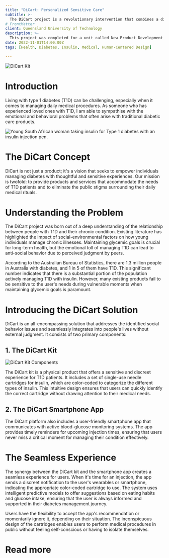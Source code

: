 ```yaml
---
title: "DiCart: Personalized Sensitive Care"
subtitle: >-
  The DiCart project is a revolutionary intervention that combines a digital platform and a physical product to empower individuals managing type 1 diabetes (T1D). It offers a sensitive and seamless solution, addressing the emotional and behavioral challenges faced by T1D patients and removing the stigma associated with their daily medical rituals.
# FrontMatter
client: Queensland University of Technology
description: >-
  This project was completed for a unit called New Product Development where the focus was on viability within the market. The product itself is derived from personal experience with loved ones with Type 1 Diabetes. The project, however, was completed as a solo project, where other classes has teams of people and thus the project was reduced in scope with regards to fidelity and deliverables.
date: 2022-11-01T14:00:00Z
tags: [Health, Diabetes, Insulin, Medical, Human-Centered Design]

---
```



![DiCart Kit](/posts/dicart_hero.png)

# Introduction

Living with type 1 diabetes (T1D) can be challenging, especially when it comes to managing daily medical procedures. As someone who has experienced loved ones with T1D, I am able to sympathise with the emotional and behavioral problems that often arise with traditional diabetic care products. 


![Young South African woman taking insulin for Type 1 diabetes with an insulin injection pen.](/posts/sweet-life-o1N2-pSIhbw-unsplash.jpg)

# The DiCart Concept

DiCart is not just a product; it's a vision that seeks to empower individuals managing diabetes with thoughtful and sensitive experiences. Our mission is twofold: to provide products and services that accommodate the needs of T1D patients and to eliminate the public stigma surrounding their daily medical rituals.

# Understanding the Problem

The DiCart project was born out of a deep understanding of the relationship between people with T1D and their chronic condition. Existing literature has highlighted the impact of social-environmental factors on how young individuals manage chronic illnesses. Maintaining glycemic goals is crucial for long-term health, but the emotional toll of managing T1D can lead to anti-social behavior due to perceived judgment by peers.

According to the Australian Bureau of Statistics, there are 1.3 million people in Australia with diabetes, and 1 in 5 of them have T1D. This significant number indicates that there is a substantial portion of the population actively managing T1D with insulin. However, many existing products fail to be sensitive to the user's needs during vulnerable moments when maintaining glycemic goals is paramount.

# Introducing the DiCart Solution

DiCart is an all-encompassing solution that addresses the identified social behavior issues and seamlessly integrates into people's lives without external judgment. It consists of two primary components:

## 1. The DiCart Kit

![DiCart Kit Components](/posts/marissa-grootes-N9uOrBICcjY-unsplash.jpeg)


The DiCart kit is a physical product that offers a sensitive and discreet experience for T1D patients. It includes a set of single-use needle cartridges for insulin, which are color-coded to categorize the different types of insulin. This intuitive design ensures that users can quickly identify the correct cartridge without drawing attention to their medical needs.

## 2. The DiCart Smartphone App

<FigmaEmbed url='https://www.figma.com/file/Q3sCj4VinBjLCU0v21qn8n/npd_dicart_app_scaffold?type=design&node-id=40-1144&mode=design&t=IqDoNSgO4t8ZdPPy-4'/>

The DiCart platform also includes a user-friendly smartphone app that communicates with active blood-glucose monitoring systems. The app provides timely reminders for upcoming injection times, ensuring that users never miss a critical moment for managing their condition effectively.

# The Seamless Experience

The synergy between the DiCart kit and the smartphone app creates a seamless experience for users. When it's time for an injection, the app sends a discreet notification to the user's wearables or smartphone, indicating the appropriate color-coded cartridge to use. The system uses intelligent predictive models to offer suggestions based on eating habits and glucose intake, ensuring that the user is always informed and supported in their diabetes management journey.

Users have the flexibility to accept the app's recommendation or momentarily ignore it, depending on their situation. The inconspicuous design of the cartridges enables users to perform medical procedures in public without feeling self-conscious or having to isolate themselves.

# Read more

<ExternalLink
  href="https://isaacbonora.wixsite.com/dicart"
  emoji="💻"
  description="View the pitch website"
/>

<ExternalLink
  href="https://www.dropbox.com/s/bx0bbj9o40ezjwj/Isaac%20Bonora%20-%20Business%20Case%20Summary%20-%20N10177001%20-%20Compressed.pdf?dl=0"
  emoji="📁"
  description="Read the "
/>
